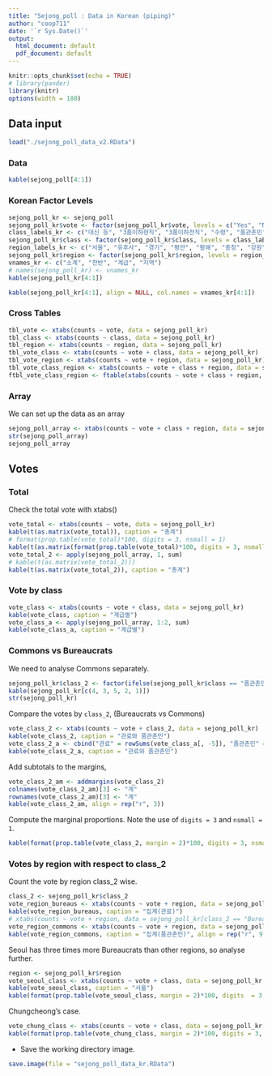 ```yaml
---
title: "Sejong_poll : Data in Korean (piping)"
author: "coop711"
date: '`r Sys.Date()`'
output:
  html_document: default
  pdf_document: default
---
```


```r
knitr::opts_chunk$set(echo = TRUE)
# library(pander)
library(knitr)
options(width = 180)
```

## Data input

```r
load("./sejong_poll_data_v2.RData")
```

### Data 

```r
kable(sejong_poll[4:1])
```

### Korean Factor Levels

```r
sejong_poll_kr <- sejong_poll
sejong_poll_kr$vote <- factor(sejong_poll_kr$vote, levels = c("Yes", "No"), labels = c("찬성", "반대"))
class_labels_kr <- c("대신 등", "3품이하현직", "3품이하전직", "수령", "품관촌민") 
sejong_poll_kr$class <- factor(sejong_poll_kr$class, levels = class_labels, labels = class_labels_kr)
region_labels_kr <- c("서울", "유후사", "경기", "평안", "황해", "충청", "강원", "함길", "경상", "전라")
sejong_poll_kr$region <- factor(sejong_poll_kr$region, levels = region_labels, labels = region_labels_kr)
vnames_kr <- c("소계", "찬반", "계급", "지역")
# names(sejong_poll_kr) <- vnames_kr
kable(sejong_poll_kr[4:1])
```

<P style = "page-break-before:always">

```r
kable(sejong_poll_kr[4:1], align = NULL, col.names = vnames_kr[4:1])
```

<P style = "page-break-before:always">

### Cross Tables

```r
tbl_vote <- xtabs(counts ~ vote, data = sejong_poll_kr)
tbl_class <- xtabs(counts ~ class, data = sejong_poll_kr)
tbl_region <- xtabs(counts ~ region, data = sejong_poll_kr)
tbl_vote_class <- xtabs(counts ~ vote + class, data = sejong_poll_kr)
tbl_vote_region <- xtabs(counts ~ vote + region, data = sejong_poll_kr)
tbl_vote_class_region <- xtabs(counts ~ vote + class + region, data = sejong_poll_kr)
ftbl_vote_class_region <- ftable(xtabs(counts ~ vote + class + region, data = sejong_poll_kr))
```

### Array

We can set up the data as an array

```r
sejong_poll_array <- xtabs(counts ~ vote + class + region, data = sejong_poll_kr)
str(sejong_poll_array)
sejong_poll_array
```

## Votes

### Total

Check the total vote with xtabs()

```r
vote_total <- xtabs(counts ~ vote, data = sejong_poll_kr)
kable(t(as.matrix(vote_total)), caption = "총계")
# format(prop.table(vote_total)*100, digits = 3, nsmall = 1)
kable(t(as.matrix(format(prop.table(vote_total)*100, digits = 3, nsmall = 1))), caption = "백분률", align = rep("r", 2))
vote_total_2 <- apply(sejong_poll_array, 1, sum)
# kable(t(as.matrix(vote_total_2)))
kable(t(as.matrix(vote_total_2)), caption = "총계")
```

### Vote by class

```r
vote_class <- xtabs(counts ~ vote + class, data = sejong_poll_kr)
kable(vote_class, caption = "계급별")
vote_class_a <- apply(sejong_poll_array, 1:2, sum)
kable(vote_class_a, caption = "계급별")
```

### Commons vs Bureaucrats

We need to analyse Commons separately. 

```r
sejong_poll_kr$class_2 <- factor(ifelse(sejong_poll_kr$class == "품관촌민", "품관촌민", "관료"), levels = c("관료", "품관촌민"))
kable(sejong_poll_kr[c(4, 3, 5, 2, 1)])
str(sejong_poll_kr)
```

Compare the votes by `class_2`,  (Bureaucrats vs Commons)

```r
vote_class_2 <- xtabs(counts ~ vote + class_2, data = sejong_poll_kr)
kable(vote_class_2, caption = "관료와 품관촌민")
vote_class_2_a <- cbind("관료" = rowSums(vote_class_a[, -5]), "품관촌민" =  vote_class_a[, 5])
kable(vote_class_2_a, caption = "관료와 품관촌민")
```

Add subtotals to the margins, 

```r
vote_class_2_am <- addmargins(vote_class_2)
colnames(vote_class_2_am)[3] <- "계"
rownames(vote_class_2_am)[3] <- "계"
kable(vote_class_2_am, align = rep("r", 3))
```

Compute the marginal proportions. Note the use of `digits = 3` and `nsmall = 1`.

```r
kable(format(prop.table(vote_class_2, margin = 2)*100, digits = 3, nsmall = 1), caption = "관료와 품관촌민", align = rep("r", 2))
```

### Votes by region with respect to class_2 

Count the vote by region class_2 wise.

```r
class_2 <- sejong_poll_kr$class_2
vote_region_bureaus <- xtabs(counts ~ vote + region, data = sejong_poll_kr, class_2 == "관료", drop = TRUE)
kable(vote_region_bureaus, caption = "집계(관료)")
# xtabs(counts ~ vote + region, data = sejong_poll_kr[class_2 == "Bureaus", ], drop = TRUE)
vote_region_commons <- xtabs(counts ~ vote + region, data = sejong_poll_kr, class_2 == "품관촌민", drop = TRUE)
kable(vote_region_commons, caption = "집계(품관촌민)", align = rep("r", 9))
```

Seoul has three times more Bureaucrats than other regions, so analyse further.

```r
region <- sejong_poll_kr$region
vote_seoul_class <- xtabs(counts ~ vote + class, data = sejong_poll_kr, region == "서울", drop = TRUE)
kable(vote_seoul_class, caption = "서울")
kable(format(prop.table(vote_seoul_class, margin = 2)*100, digits  = 3, nsmall = 1), caption = "서울", align = rep("r", 3))
```

Chungcheong's case.

```r
vote_chung_class <- xtabs(counts ~ vote + class, data = sejong_poll_kr, region == "충청", drop = TRUE)
kable(format(prop.table(vote_chung_class, margin = 2)*100, digits = 3, nsmall = 1), caption = "충청", align = rep("r", 3))
```

- Save the working directory image.

```r
save.image(file = "sejong_poll_data_kr.RData")
```
